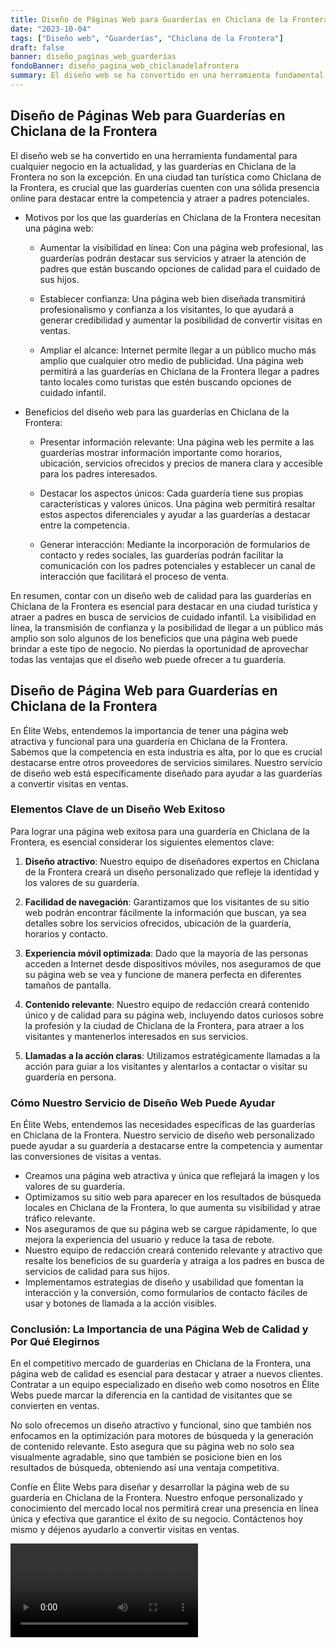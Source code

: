 ```yaml
---
title: Diseño de Páginas Web para Guarderías en Chiclana de la Frontera
date: "2023-10-04"
tags: ["Diseño web", "Guarderías", "Chiclana de la Frontera"]
draft: false
banner: diseño_paginas_web_guarderías
fondoBanner: diseño_pagina_web_chiclanadelafrontera
summary: El diseño web se ha convertido en una herramienta fundamental para cualquier negocio en la actualidad, y las guarderías en Chiclana de la Frontera no son la excepción. En una ciudad tan turística como Chiclana de la Frontera, es crucial que las guarderías cuenten con una sólida presencia online para destacar entre la competencia y atraer a padres potenciales.
---
```



## Diseño de Páginas Web para Guarderías en Chiclana de la Frontera

El diseño web se ha convertido en una herramienta fundamental para cualquier negocio en la actualidad, y las guarderías en Chiclana de la Frontera no son la excepción. En una ciudad tan turística como Chiclana de la Frontera, es crucial que las guarderías cuenten con una sólida presencia online para destacar entre la competencia y atraer a padres potenciales.

- Motivos por los que las guarderías en Chiclana de la Frontera necesitan una página web:

  - Aumentar la visibilidad en línea: Con una página web profesional, las guarderías podrán destacar sus servicios y atraer la atención de padres que están buscando opciones de calidad para el cuidado de sus hijos.

  - Establecer confianza: Una página web bien diseñada transmitirá profesionalismo y confianza a los visitantes, lo que ayudará a generar credibilidad y aumentar la posibilidad de convertir visitas en ventas.

  - Ampliar el alcance: Internet permite llegar a un público mucho más amplio que cualquier otro medio de publicidad. Una página web permitirá a las guarderías en Chiclana de la Frontera llegar a padres tanto locales como turistas que estén buscando opciones de cuidado infantil.

- Beneficios del diseño web para las guarderías en Chiclana de la Frontera:

  - Presentar información relevante: Una página web les permite a las guarderías mostrar información importante como horarios, ubicación, servicios ofrecidos y precios de manera clara y accesible para los padres interesados.

  - Destacar los aspectos únicos: Cada guardería tiene sus propias características y valores únicos. Una página web permitirá resaltar estos aspectos diferenciales y ayudar a las guarderías a destacar entre la competencia.

  - Generar interacción: Mediante la incorporación de formularios de contacto y redes sociales, las guarderías podrán facilitar la comunicación con los padres potenciales y establecer un canal de interacción que facilitará el proceso de venta.

En resumen, contar con un diseño web de calidad para las guarderías en Chiclana de la Frontera es esencial para destacar en una ciudad turística y atraer a padres en busca de servicios de cuidado infantil. La visibilidad en línea, la transmisión de confianza y la posibilidad de llegar a un público más amplio son solo algunos de los beneficios que una página web puede brindar a este tipo de negocio. No pierdas la oportunidad de aprovechar todas las ventajas que el diseño web puede ofrecer a tu guardería.

<GifSeo />

<Cta />

## Diseño de Página Web para Guarderías en Chiclana de la Frontera

En Élite Webs, entendemos la importancia de tener una página web atractiva y funcional para una guardería en Chiclana de la Frontera. Sabemos que la competencia en esta industria es alta, por lo que es crucial destacarse entre otros proveedores de servicios similares. Nuestro servicio de diseño web está específicamente diseñado para ayudar a las guarderías a convertir visitas en ventas.

### Elementos Clave de un Diseño Web Exitoso

Para lograr una página web exitosa para una guardería en Chiclana de la Frontera, es esencial considerar los siguientes elementos clave:

1. **Diseño atractivo**: Nuestro equipo de diseñadores expertos en Chiclana de la Frontera creará un diseño personalizado que refleje la identidad y los valores de su guardería.

2. **Facilidad de navegación**: Garantizamos que los visitantes de su sitio web podrán encontrar fácilmente la información que buscan, ya sea detalles sobre los servicios ofrecidos, ubicación de la guardería, horarios y contacto.

3. **Experiencia móvil optimizada**: Dado que la mayoría de las personas acceden a Internet desde dispositivos móviles, nos aseguramos de que su página web se vea y funcione de manera perfecta en diferentes tamaños de pantalla.

4. **Contenido relevante**: Nuestro equipo de redacción creará contenido único y de calidad para su página web, incluyendo datos curiosos sobre la profesión y la ciudad de Chiclana de la Frontera, para atraer a los visitantes y mantenerlos interesados en sus servicios.

5. **Llamadas a la acción claras**: Utilizamos estratégicamente llamadas a la acción para guiar a los visitantes y alentarlos a contactar o visitar su guardería en persona.

### Cómo Nuestro Servicio de Diseño Web Puede Ayudar

En Élite Webs, entendemos las necesidades específicas de las guarderías en Chiclana de la Frontera. Nuestro servicio de diseño web personalizado puede ayudar a su guardería a destacarse entre la competencia y aumentar las conversiones de visitas a ventas.

- Creamos una página web atractiva y única que reflejará la imagen y los valores de su guardería.
- Optimizamos su sitio web para aparecer en los resultados de búsqueda locales en Chiclana de la Frontera, lo que aumenta su visibilidad y atrae tráfico relevante.
- Nos aseguramos de que su página web se cargue rápidamente, lo que mejora la experiencia del usuario y reduce la tasa de rebote.
- Nuestro equipo de redacción creará contenido relevante y atractivo que resalte los beneficios de su guardería y atraiga a los padres en busca de servicios de calidad para sus hijos.
- Implementamos estrategias de diseño y usabilidad que fomentan la interacción y la conversión, como formularios de contacto fáciles de usar y botones de llamada a la acción visibles.

### Conclusión: La Importancia de una Página Web de Calidad y Por Qué Elegirnos

En el competitivo mercado de guarderías en Chiclana de la Frontera, una página web de calidad es esencial para destacar y atraer a nuevos clientes. Contratar a un equipo especializado en diseño web como nosotros en Élite Webs puede marcar la diferencia en la cantidad de visitantes que se convierten en ventas.

No solo ofrecemos un diseño atractivo y funcional, sino que también nos enfocamos en la optimización para motores de búsqueda y la generación de contenido relevante. Esto asegura que su página web no solo sea visualmente agradable, sino que también se posicione bien en los resultados de búsqueda, obteniendo así una ventaja competitiva.

Confíe en Élite Webs para diseñar y desarrollar la página web de su guardería en Chiclana de la Frontera. Nuestro enfoque personalizado y conocimiento del mercado local nos permitirá crear una presencia en línea única y efectiva que garantice el éxito de su negocio. Contáctenos hoy mismo y déjenos ayudarlo a convertir visitas en ventas.

<Video />

<CtaBot job="Guarderías" city="Chiclana de la Frontera" />

<Gmaps query="Chiclana de la Frontera+españa+maps" />
